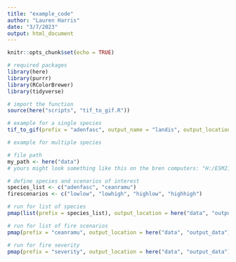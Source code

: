 ```yaml
---
title: "example_code"
author: "Lauren Harris"
date: "3/7/2023"
output: html_document
---
```


```r
knitr::opts_chunk$set(echo = TRUE)
```

```r
# required packages
library(here)
library(purrr)
library(RColorBrewer)
library(tidyverse)

# import the function 
source(here("scripts", "tif_to_gif.R"))
```

```r
# example for a single species
tif_to_gif(prefix = "adenfasc", output_name = "landis", output_location = here("data", "output_data"), frames_per_sec = 1, path_to_folder = here("data"), colors = "Greens")
```

```r
# example for multiple species

# file path 
my_path <- here("data")
# yours might look something like this on the bren computers: "H:/ESM215/ex7/landis_II/burtonmesa/modern-fire/output/max-spp-age/"

# define species and scenarios of interest
species_list <- c("adenfasc", "ceanramu")
firescenarios <- c("lowlow", "lowhigh", "highlow", "highhigh")

# run for list of species
pmap(list(prefix = species_list), output_location = here("data", "output_data"), .f = tif_to_gif, output_name = "landismodernfire", frames_per_sec = 1, path_to_folder = my_path, colors = "Greens", list(suffix = firescenarios))

# run for list of fire scenarios
pmap(prefix = "ceanramu", output_location = here("data", "output_data"), .f = tif_to_gif, output_name = "landismodernfire", frames_per_sec = 1, path_to_folder = my_path, colors = "Greens", list(suffix = firescenarios))

# run for fire severity
pmap(prefix = "severity", output_location = here("data", "output_data"), .f = tif_to_gif, output_name = "landismodernfire", frames_per_sec = 1, path_to_folder = my_path, colors = "Greens", list(suffix = firescenarios))
```

